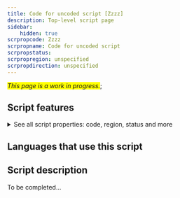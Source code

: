 ```yaml
---
title: Code for uncoded script [Zzzz]
description: Top-level script page
sidebar:
    hidden: true
scrpropcode: Zzzz
scrpropname: Code for uncoded script
scrpropstatus: 
scrpropregion: unspecified
scrpropdirection: unspecified
---
```


<span style='background-color:yellow'>_This page is a work in progress._</span>;


## Script features

<details>
<summary> See all script properties: code, region, status and more</summary>
<ScriptInfo />
</details>

## Languages that use this script

<WsList script='Zzzz' wsMax='5' />

## Script description

To be completed...

